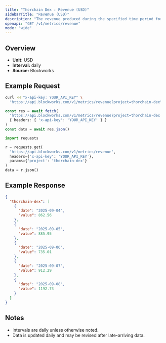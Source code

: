 ```yaml
---
title: "Thorchain Dex : Revenue (USD)"
sidebarTitle: "Revenue (USD)"
description: "The revenue produced during the specified time period for given project."
openapi: "GET /v1/metrics/revenue"
mode: "wide"
---
```


## Overview

- **Unit:** USD
- **Interval:** daily
- **Source:** Blockworks

## Example Request

<CodeGroup>

```bash cURL
curl -H "x-api-key: YOUR_API_KEY" \
  "https://api.blockworks.com/v1/metrics/revenue?project=thorchain-dex"
```

```typescript TypeScript
const res = await fetch(
  'https://api.blockworks.com/v1/metrics/revenue?project=thorchain-dex',
  { headers: { 'x-api-key': 'YOUR_API_KEY' } }
)
const data = await res.json()
```

```python Python
import requests

r = requests.get(
  'https://api.blockworks.com/v1/metrics/revenue',
  headers={'x-api-key': 'YOUR_API_KEY'},
  params={'project': 'thorchain-dex'}
)
data = r.json()
```

</CodeGroup>

## Example Response

```json
{
  "thorchain-dex": [
    {
      "date": "2025-09-04",
      "value": 862.56
    },
    {
      "date": "2025-09-05",
      "value": 885.95
    },
    {
      "date": "2025-09-06",
      "value": 735.01
    },
    {
      "date": "2025-09-07",
      "value": 912.29
    },
    {
      "date": "2025-09-08",
      "value": 1192.73
    }
  ]
}
```

## Notes
- Intervals are daily unless otherwise noted.
- Data is updated daily and may be revised after late-arriving data.
